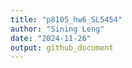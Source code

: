 ```yaml
---
title: "p8105_hw6_SL5454"
author: "Sining Leng"
date: "2024-11-26"
output: github_document
---
```


```r

```

